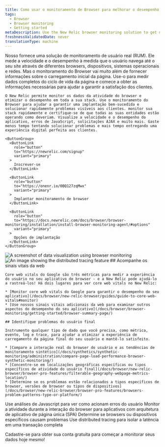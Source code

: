 ```yaml
---
title: Como usar o monitoramento de Browser para melhorar o desempenho do seu site
tags:
  - Browser
  - Browser monitoring
  - Getting started
metaDescription: Use the New Relic browser monitoring solution to get deep visibility and actionable insights into real users' experiences on your website.
freshnessValidatedDate: never
translationType: machine
---
```







<SideBySide>
  <Side>
    Nosso <InlinePopover type="browser"/>fornece uma solução de monitoramento de usuário real (RUM). Ele mede a velocidade e o desempenho à medida que o usuário navega até o seu site através de diferentes browsers, dispositivos, sistemas operacionais e redes. Mas o monitoramento do Browser vai muito além de fornecer informações sobre o carregamento inicial da página. Use-o para medir dados completos do ciclo de vida da página e comece a obter as informações necessárias para ajudar a garantir a satisfação dos clientes.

    O New Relic permite monitor os dados da atividade do browser e otimizar o desempenho em toda a sua stack. Use o monitoramento do Browser para ajudar a garantir uma implantação bem-sucedida e solucionar rapidamente problemas visíveis aos clientes. monitor sua stack rapidamente e certifique-se de que todas as suas entidades estão operando como deveriam. Visualize a velocidade e o desempenho do aplicativo, erros de JavaScript, solicitações AJAX e muito mais. Gaste menos tempo tentando solucionar problemas e mais tempo entregando uma experiência digital perfeita aos clientes.

    <ButtonGroup>
      <ButtonLink
        role="button"
        to="https://newrelic.com/signup"
        variant="primary"
      >
        Inscrever-se
      </ButtonLink>

      <ButtonLink
        role="button"
        to="https://onenr.io/0BQ127zqMwx"
        variant="primary"
      >
        Implantar monitoramento de browser
      </ButtonLink>

      <ButtonLink
        role="button"
        to="https://docs.newrelic.com/docs/browser/browser-monitoring/installation/install-browser-monitoring-agent/#options"
        variant="primary"
      >
        Opções de implantação
      </ButtonLink>
    </ButtonGroup>
  </Side>

  <Side>
    <img
      title="Visualizing data"
      alt="A screenshot of data visualization using browser monitoring"
      src={browserDataVisualize}
    />
  </Side>
</SideBySide>

<SideBySide>
  <Side>
    <img
      title="Real User Monitoring with New Relic"
      alt="An image showing the distributed tracing feature"
      src={browserDistributedTracing}
    />
  </Side>

  <Side>
    ## Acompanhe os sinais vitais da web

    Core web vitals do Google são três métricas para medir a experiência do usuário no seu aplicativo de browser - e a New Relic pode ajudá-lo a rastreá-los! Há dois lugares para ver core web vitals no New Relic:

    * [Monitor core web vitals do Google para garantir o desempenho do seu aplicativo](/docs/browser/new-relic-browser/guides/guide-to-core-web-vitals#monitor)
    * [Use nossos sinais vitais adicionais da web para examinar outros aspectos do desempenho do seu aplicativo](/docs/browser/browser-monitoring/getting-started/browser-summary-page/)

    ## Identifique problemas do usuário final

    Instrumento qualquer tipo de dado que você precisa, como métrica, evento, log e trace, para ajudar a otimizar a experiência de carregamento da página final do seu usuário e mantê-lo satisfeito.

    * [Compare a interação real do browser do usuário e as tendências de monitoramento sintético](/docs/synthetics/synthetic-monitoring/administration/compare-page-load-performance-browser-synthetic-monitoring/)
    * [Concentre-se em localizações geográficas específicas ou tipos específicos de atividade do usuário final](/docs/browser/new-relic-browser/browser-pro-features/filterable-geography-webpage-metrics-location/)
    * [Determine se os problemas estão relacionados a tipos específicos de browser, versões de browser ou tipos de dispositivos](/docs/browser/new-relic-browser/browser-pro-features/browsers-problem-patterns-type-or-platform/)
  </Side>
</SideBySide>

<DocTiles>
  <DocTile path="https://docs.newrelic.com/docs/browser/new-relic-browser/browser-pro-features/javascript-errors-page-detect-analyze-errors/">
    Use análises de Javascript para ver como acionam erros do usuário
  </DocTile>

  <DocTile path="https://docs.newrelic.com/docs/browser/single-page-app-monitoring/get-started/introduction-single-page-app-monitoring/">
    Monitor a atividade durante a interação do browser para aplicativos com arquitetura de aplicativo de página única (SPA)
  </DocTile>

  <DocTile path="https://docs.newrelic.com/docs/browser/new-relic-browser/browser-pro-features/browsers-problem-patterns-type-or-platform/">
    Determine se browsers ou dispositivos específicos causam problemas
  </DocTile>

  <DocTile path="https://docs.newrelic.com/docs/browser/new-relic-browser/browser-pro-features/browser-data-distributed-tracing/">
    Use distributed tracing para isolar a latência em uma transação completa
  </DocTile>
</DocTiles>

Cadastre-se para obter sua conta gratuita para começar a monitorar seus dados hoje mesmo!

<InlineSignup/>